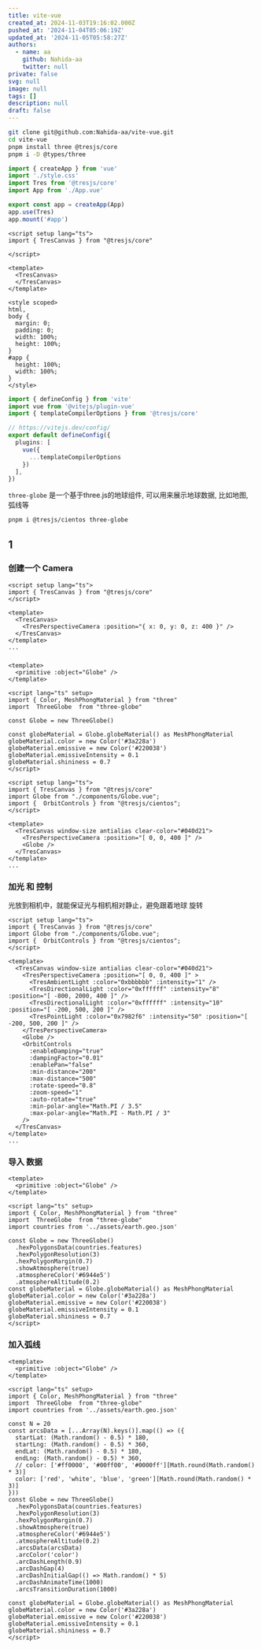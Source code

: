 ```yaml
---
title: vite-vue
created_at: 2024-11-03T19:16:02.000Z
pushed_at: '2024-11-04T05:06:19Z'
updated_at: '2024-11-05T05:58:27Z'
authors:
  - name: aa
    github: Nahida-aa
    twitter: null
private: false
svg: null
image: null
tags: []
description: null
draft: false
---
```


```sh
git clone git@github.com:Nahida-aa/vite-vue.git
cd vite-vue
pnpm install three @tresjs/core
pnpm i -D @types/three
```

```ts name="src/main.ts"
import { createApp } from 'vue'
import './style.css'
import Tres from '@tresjs/core'
import App from './App.vue'

export const app = createApp(App)
app.use(Tres)
app.mount('#app')
```

```vue name="src/App.vue"
<script setup lang="ts">
import { TresCanvas } from "@tresjs/core"

</script>

<template>
  <TresCanvas>
  </TresCanvas>
</template>

<style scoped>
html,
body {
  margin: 0;
  padding: 0;
  width: 100%;
  height: 100%;
}
#app {
  height: 100%;
  width: 100%;
}
</style>
```

```ts name="vite.config.ts"
import { defineConfig } from 'vite'
import vue from '@vitejs/plugin-vue'
import { templateCompilerOptions } from '@tresjs/core'

// https://vitejs.dev/config/
export default defineConfig({
  plugins: [
    vue({
      ...templateCompilerOptions
    })
  ],
})
```
`three-globe` 是一个基于three.js的地球组件, 可以用来展示地球数据, 比如地图, 弧线等
```sh
pnpm i @tresjs/cientos three-globe
```

## 1 

### 创建一个 Camera
```vue name="src/App.vue"
<script setup lang="ts">
import { TresCanvas } from "@tresjs/core"
</script>

<template>
  <TresCanvas>
    <TresPerspectiveCamera :position="{ x: 0, y: 0, z: 400 }" />
  </TresCanvas>
</template>
...
```

###

```vue name="src/components/Globe.vue"
<template>
  <primitive :object="Globe" />
</template>

<script lang="ts" setup>
import { Color, MeshPhongMaterial } from "three"
import  ThreeGlobe  from "three-globe"

const Globe = new ThreeGlobe()

const globeMaterial = Globe.globeMaterial() as MeshPhongMaterial
globeMaterial.color = new Color('#3a228a')
globeMaterial.emissive = new Color('#220038')
globeMaterial.emissiveIntensity = 0.1
globeMaterial.shininess = 0.7
</script>
```

```vue name="src/App.vue"
<script setup lang="ts">
import { TresCanvas } from "@tresjs/core"
import Globe from "./components/Globe.vue";
import {  OrbitControls } from "@tresjs/cientos";
</script>

<template>
  <TresCanvas window-size antialias clear-color="#040d21">
    <TresPerspectiveCamera :position="[ 0, 0, 400 ]" />
    <Globe />
  </TresCanvas>
</template>
...
```

### 加光 和 控制
光放到相机中，就能保证光与相机相对静止，避免跟着地球 旋转
```vue name="src/App.vue"
<script setup lang="ts">
import { TresCanvas } from "@tresjs/core"
import Globe from "./components/Globe.vue";
import {  OrbitControls } from "@tresjs/cientos";
</script>

<template>
  <TresCanvas window-size antialias clear-color="#040d21">
    <TresPerspectiveCamera :position="[ 0, 0, 400 ]" >
      <TresAmbientLight :color="0xbbbbbb" :intensity="1" />
      <TresDirectionalLight :color="0xffffff" :intensity="8" :position="[ -800, 2000, 400 ]" />
      <TresDirectionalLight :color="0xffffff" :intensity="10" :position="[ -200, 500, 200 ]" />
      <TresPointLight :color="0x7982f6" :intensity="50" :position="[ -200, 500, 200 ]" />
    </TresPerspectiveCamera>
    <Globe />
    <OrbitControls
      :enableDamping="true"
      :dampingFactor="0.01"
      :enablePan="false"
      :min-distance="200"
      :max-distance="500"
      :rotate-speed="0.8"
      :zoom-speed="1"
      :auto-rotate="true" 
      :min-polar-angle="Math.PI / 3.5"
      :max-polar-angle="Math.PI - Math.PI / 3"
    />
  </TresCanvas>
</template>
...
```

### 导入 数据

```vue name="src/components/Globe.vue"
<template>
  <primitive :object="Globe" />
</template>

<script lang="ts" setup>
import { Color, MeshPhongMaterial } from "three"
import  ThreeGlobe  from "three-globe"
import countries from '../assets/earth.geo.json'

const Globe = new ThreeGlobe()
  .hexPolygonsData(countries.features)
  .hexPolygonResolution(3)
  .hexPolygonMargin(0.7)
  .showAtmosphere(true)
  .atmosphereColor('#6944e5')
  .atmosphereAltitude(0.2)
const globeMaterial = Globe.globeMaterial() as MeshPhongMaterial
globeMaterial.color = new Color('#3a228a')
globeMaterial.emissive = new Color('#220038')
globeMaterial.emissiveIntensity = 0.1
globeMaterial.shininess = 0.7
</script>
```

### 加入弧线

```vue name="src/components/Globe.vue"
<template>
  <primitive :object="Globe" />
</template>

<script lang="ts" setup>
import { Color, MeshPhongMaterial } from "three"
import  ThreeGlobe  from "three-globe"
import countries from '../assets/earth.geo.json'

const N = 20
const arcsData = [...Array(N).keys()].map(() => ({
  startLat: (Math.random() - 0.5) * 180,
  startLng: (Math.random() - 0.5) * 360,
  endLat: (Math.random() - 0.5) * 180,
  endLng: (Math.random() - 0.5) * 360,
  // color: ['#ff0000', '#00ff00', '#0000ff'][Math.round(Math.random() * 3)]
  color: ['red', 'white', 'blue', 'green'][Math.round(Math.random() * 3)]
}))
const Globe = new ThreeGlobe()
  .hexPolygonsData(countries.features)
  .hexPolygonResolution(3)
  .hexPolygonMargin(0.7)
  .showAtmosphere(true)
  .atmosphereColor('#6944e5')
  .atmosphereAltitude(0.2)
  .arcsData(arcsData)
  .arcColor('color')
  .arcDashLength(0.9)
  .arcDashGap(4)
  .arcDashInitialGap(() => Math.random() * 5)
  .arcDashAnimateTime(1000)
  .arcsTransitionDuration(1000)
  
const globeMaterial = Globe.globeMaterial() as MeshPhongMaterial
globeMaterial.color = new Color('#3a228a')
globeMaterial.emissive = new Color('#220038')
globeMaterial.emissiveIntensity = 0.1
globeMaterial.shininess = 0.7
</script>
```
